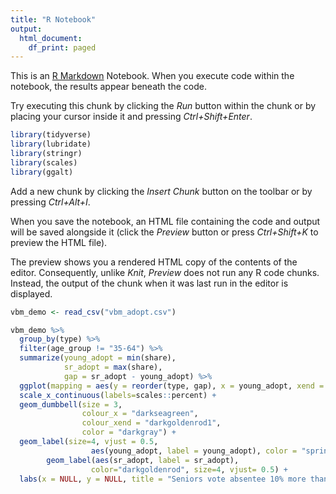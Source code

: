 ```yaml
---
title: "R Notebook"
output:
  html_document:
    df_print: paged
---
```


This is an [R Markdown](http://rmarkdown.rstudio.com) Notebook. When you execute code within the notebook, the results appear beneath the code. 

Try executing this chunk by clicking the *Run* button within the chunk or by placing your cursor inside it and pressing *Ctrl+Shift+Enter*. 

```r
library(tidyverse)
library(lubridate)
library(stringr)
library(scales)
library(ggalt)
```

Add a new chunk by clicking the *Insert Chunk* button on the toolbar or by pressing *Ctrl+Alt+I*.

When you save the notebook, an HTML file containing the code and output will be saved alongside it (click the *Preview* button or press *Ctrl+Shift+K* to preview the HTML file).

The preview shows you a rendered HTML copy of the contents of the editor. Consequently, unlike *Knit*, *Preview* does not run any R code chunks. Instead, the output of the chunk when it was last run in the editor is displayed.

```r
vbm_demo <- read_csv("vbm_adopt.csv")
```

```r
vbm_demo %>% 
  group_by(type) %>% 
  filter(age_group != "35-64") %>% 
  summarize(young_adopt = min(share),
            sr_adopt = max(share),
            gap = sr_adopt - young_adopt) %>%
  ggplot(mapping = aes(y = reorder(type, gap), x = young_adopt, xend = sr_adopt)) +
  scale_x_continuous(labels=scales::percent) +
  geom_dumbbell(size = 3,
                colour_x = "darkseagreen",
                colour_xend = "darkgoldenrod1",
                color = "darkgray") +
  geom_label(size=4, vjust = 0.5,
                  aes(young_adopt, label = young_adopt), color = "springgreen4") +
        geom_label(aes(sr_adopt, label = sr_adopt), 
                  color="darkgoldenrod", size=4, vjust= 0.5) +
  labs(x = NULL, y = NULL, title = "Seniors vote absentee 10% more than young voters in all scenarios", subtitle =  "Difference between voters 34 or under who voted absentee vs. those 65 or older")


```

